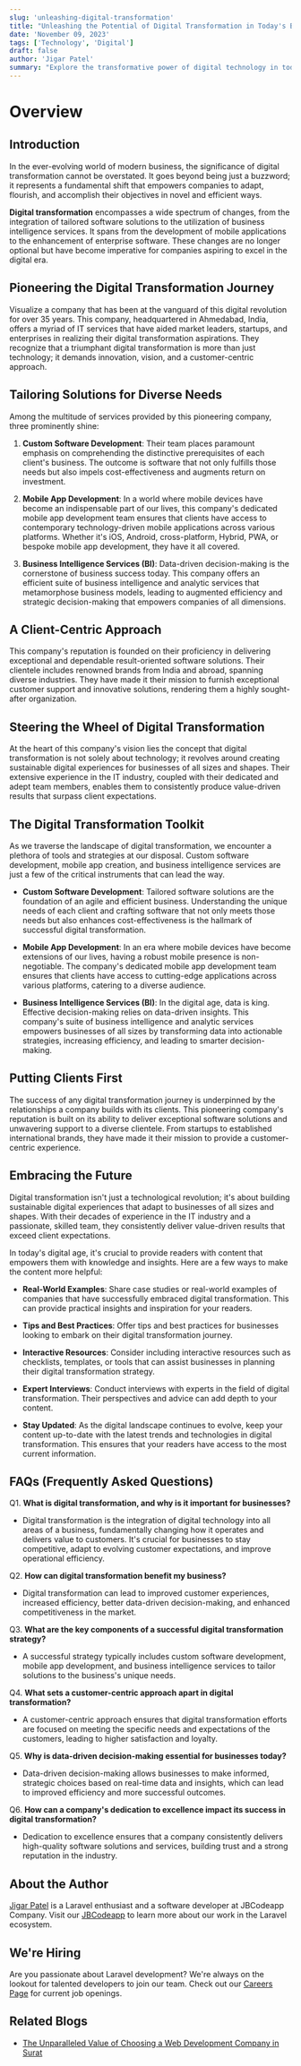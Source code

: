 ```yaml
---
slug: 'unleashing-digital-transformation'
title: "Unleashing the Potential of Digital Transformation in Today's Business Landscape"
date: 'November 09, 2023'
tags: ['Technology', 'Digital']
draft: false
author: 'Jigar Patel'
summary: "Explore the transformative power of digital technology in today's business world and how it enables companies to adapt, innovate, and thrive in an ever-evolving landscape. Learn about the key components of successful digital transformation and the customer-centric approach that drives its success."
---
```


# Overview

<TOCInline
  toc={props.toc}
  exclude="Overview"
  toHeading={2}
  defaultimage="unleashing-digital-transformation"
/>

## Introduction

In the ever-evolving world of modern business, the significance of digital transformation cannot be overstated. It goes beyond being just a buzzword; it represents a fundamental shift that empowers companies to adapt, flourish, and accomplish their objectives in novel and efficient ways.

**Digital transformation** encompasses a wide spectrum of changes, from the integration of tailored software solutions to the utilization of business intelligence services. It spans from the development of mobile applications to the enhancement of enterprise software. These changes are no longer optional but have become imperative for companies aspiring to excel in the digital era.

## Pioneering the Digital Transformation Journey

Visualize a company that has been at the vanguard of this digital revolution for over 35 years. This company, headquartered in Ahmedabad, India, offers a myriad of IT services that have aided market leaders, startups, and enterprises in realizing their digital transformation aspirations. They recognize that a triumphant digital transformation is more than just technology; it demands innovation, vision, and a customer-centric approach.

## Tailoring Solutions for Diverse Needs

Among the multitude of services provided by this pioneering company, three prominently shine:

1. **Custom Software Development**:
   Their team places paramount emphasis on comprehending the distinctive prerequisites of each client's business. The outcome is software that not only fulfills those needs but also impels cost-effectiveness and augments return on investment.

2. **Mobile App Development**:
   In a world where mobile devices have become an indispensable part of our lives, this company's dedicated mobile app development team ensures that clients have access to contemporary technology-driven mobile applications across various platforms. Whether it's iOS, Android, cross-platform, Hybrid, PWA, or bespoke mobile app development, they have it all covered.

3. **Business Intelligence Services (BI)**:
   Data-driven decision-making is the cornerstone of business success today. This company offers an efficient suite of business intelligence and analytic services that metamorphose business models, leading to augmented efficiency and strategic decision-making that empowers companies of all dimensions.

## A Client-Centric Approach

This company's reputation is founded on their proficiency in delivering exceptional and dependable result-oriented software solutions. Their clientele includes renowned brands from India and abroad, spanning diverse industries. They have made it their mission to furnish exceptional customer support and innovative solutions, rendering them a highly sought-after organization.

## Steering the Wheel of Digital Transformation

At the heart of this company's vision lies the concept that digital transformation is not solely about technology; it revolves around creating sustainable digital experiences for businesses of all sizes and shapes. Their extensive experience in the IT industry, coupled with their dedicated and adept team members, enables them to consistently produce value-driven results that surpass client expectations.

## The Digital Transformation Toolkit

As we traverse the landscape of digital transformation, we encounter a plethora of tools and strategies at our disposal. Custom software development, mobile app creation, and business intelligence services are just a few of the critical instruments that can lead the way.

- **Custom Software Development**: Tailored software solutions are the foundation of an agile and efficient business. Understanding the unique needs of each client and crafting software that not only meets those needs but also enhances cost-effectiveness is the hallmark of successful digital transformation.

- **Mobile App Development**: In an era where mobile devices have become extensions of our lives, having a robust mobile presence is non-negotiable. The company's dedicated mobile app development team ensures that clients have access to cutting-edge applications across various platforms, catering to a diverse audience.

- **Business Intelligence Services (BI)**: In the digital age, data is king. Effective decision-making relies on data-driven insights. This company's suite of business intelligence and analytic services empowers businesses of all sizes by transforming data into actionable strategies, increasing efficiency, and leading to smarter decision-making.

## Putting Clients First

The success of any digital transformation journey is underpinned by the relationships a company builds with its clients. This pioneering company's reputation is built on its ability to deliver exceptional software solutions and unwavering support to a diverse clientele. From startups to established international brands, they have made it their mission to provide a customer-centric experience.

## Embracing the Future

Digital transformation isn't just a technological revolution; it's about building sustainable digital experiences that adapt to businesses of all sizes and shapes. With their decades of experience in the IT industry and a passionate, skilled team, they consistently deliver value-driven results that exceed client expectations.

In today's digital age, it's crucial to provide readers with content that empowers them with knowledge and insights. Here are a few ways to make the content more helpful:

- **Real-World Examples**: Share case studies or real-world examples of companies that have successfully embraced digital transformation. This can provide practical insights and inspiration for your readers.

- **Tips and Best Practices**: Offer tips and best practices for businesses looking to embark on their digital transformation journey.

- **Interactive Resources**: Consider including interactive resources such as checklists, templates, or tools that can assist businesses in planning their digital transformation strategy.

- **Expert Interviews**: Conduct interviews with experts in the field of digital transformation. Their perspectives and advice can add depth to your content.

- **Stay Updated**: As the digital landscape continues to evolve, keep your content up-to-date with the latest trends and technologies in digital transformation. This ensures that your readers have access to the most current information.

## FAQs (Frequently Asked Questions)

Q1. **What is digital transformation, and why is it important for businesses?**

- Digital transformation is the integration of digital technology into all areas of a business, fundamentally changing how it operates and delivers value to customers. It's crucial for businesses to stay competitive, adapt to evolving customer expectations, and improve operational efficiency.

Q2. **How can digital transformation benefit my business?**

- Digital transformation can lead to improved customer experiences, increased efficiency, better data-driven decision-making, and enhanced competitiveness in the market.

Q3. **What are the key components of a successful digital transformation strategy?**

- A successful strategy typically includes custom software development, mobile app development, and business intelligence services to tailor solutions to the business's unique needs.

Q4. **What sets a customer-centric approach apart in digital transformation?**

- A customer-centric approach ensures that digital transformation efforts are focused on meeting the specific needs and expectations of the customers, leading to higher satisfaction and loyalty.

Q5. **Why is data-driven decision-making essential for businesses today?**

- Data-driven decision-making allows businesses to make informed, strategic choices based on real-time data and insights, which can lead to improved efficiency and more successful outcomes.

Q6. **How can a company's dedication to excellence impact its success in digital transformation?**

- Dedication to excellence ensures that a company consistently delivers high-quality software solutions and services, building trust and a strong reputation in the industry.

## About the Author

[Jigar Patel](https://expertlaravel.com) is a Laravel enthusiast and a software developer at JBCodeapp Company. Visit our [JBCodeapp](https://jbcodeapp.com) to learn more about our work in the Laravel ecosystem.

## We're Hiring

Are you passionate about Laravel development? We're always on the lookout for talented developers to join our team. Check out our [Careers Page](https://jbcodeapp.com/career) for current job openings.

## Related Blogs

- [The Unparalleled Value of Choosing a Web Development Company in Surat](surat-web-development-services-exceptional-value)
